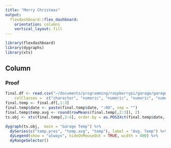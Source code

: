 ```yaml
---
title: "Merry Christmas"
output: 
  flexdashboard::flex_dashboard:
    orientation: columns
    vertical_layout: fill
---
```


```r
library(flexdashboard)
library(dygraphs)
library(xts)
```

Column
-----------------------------------------------------------------------

### Proof


```r
final.df <- read.csv("~/documents/programming/raspberrypi/garage/garage.txt", header = TRUE, stringsAsFactors = FALSE, 
	colClasses =  c("character", "numeric", "numeric", "numeric", "numeric"))
final.temp <- final.df[,1:3]
final.temp$date <- paste(final.temp$date, ":00", sep = "")
final.temp$temp.avg <- round(rowMeans(final.temp[,2:3]), 2)
ts.obj <- xts(final.temp[,2:4], order.by = as.POSIXct(final.temp$date, format = "%Y-%m-%d %H:%M:%S"))

dygraph(ts.obj,  main = "Garage Temp") %>% 
  dySeries(c("temp.pres", "temp.avg", "temp"), label = "Avg. Temp") %>% 
  dyLegend(show = "always", hideOnMouseOut = TRUE, width = 400) %>% 
  dyRangeSelector()
```

